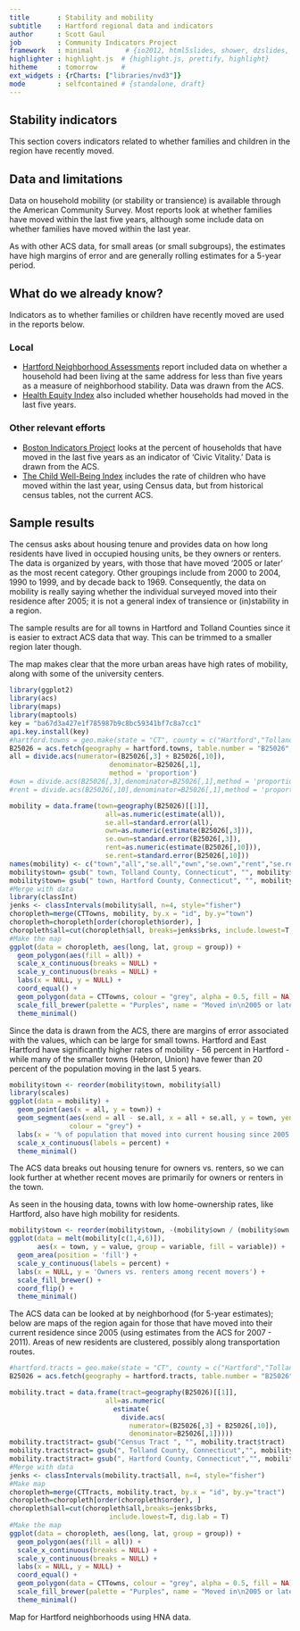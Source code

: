 ```yaml
---
title       : Stability and mobility
subtitle    : Hartford regional data and indicators
author      : Scott Gaul
job         : Community Indicators Project
framework   : minimal        # {io2012, html5slides, shower, dzslides, ...}
highlighter : highlight.js  # {highlight.js, prettify, highlight}
hitheme     : tomorrow      # 
ext_widgets : {rCharts: ["libraries/nvd3"]} 
mode        : selfcontained # {standalone, draft}
---
```


## Stability indicators

This section covers indicators related to whether families and children in the region have recently moved. 

## Data and limitations

Data on household mobility (or stability or transience) is available through the American Community Survey. Most reports look at whether families have moved within the last five years, although some include data on whether families have moved within the last year. 

As with other ACS data, for small areas (or small subgroups), the estimates have high margins of error and are generally rolling estimates for a 5-year period. 

## What do we already know?

Indicators as to whether families or children have recently moved are used in the reports below. 

### Local

* [Hartford Neighborhood Assessments](http://courantblogs.com/cityline/wp-content/uploads/2013/04/Hartford-Neighborhood-Assessment.pdf) report included data on whether a household had been living at the same address for less than five years as a measure of neighborhood stability. Data was drawn from the ACS. 
* [Health Equity Index](http://www.cadh.org/health-equity/health-equity-index.html) also included whether households had moved in the last five years.  

### Other relevant efforts

* [Boston Indicators Project](http://www.bostonindicators.org/) looks at the percent of households that have moved in the last five years as an indicator of 'Civic Vitality.' Data is drawn from the ACS. 
* [The Child Well-Being Index](http://fcd-us.org/our-work/child-well-being-index-cwi) includes the rate of children who have moved within the last year, using Census data, but from historical census tables, not the current ACS. 

## Sample results

The census asks about housing tenure and provides data on how long residents have lived in occupied housing units, be they owners or renters. The data is organized by years, with those that have moved '2005 or later' as the most recent category. Other groupings include from 2000 to 2004, 1990 to 1999, and by decade back to 1969. Consequently, the data on mobility is really saying whether the individual surveyed moved into their residence after 2005; it is not a general index of transience or (in)stability in a region. 

The sample results are for all towns in Hartford and Tolland Counties since it is easier to extract ACS data that way. This can be trimmed to a smaller region later though. 

The map makes clear that the more urban areas have high rates of mobility, along with some of the university centers.  

```r
library(ggplot2)
library(acs)
library(maps)
library(maptools)
key = "ba67d3a427e1f785987b9c8bc59341bf7c8a7cc1"
api.key.install(key)
#hartford.towns = geo.make(state = "CT", county = c("Hartford","Tolland"), county.subdivision = "*", check = T)
B25026 = acs.fetch(geography = hartford.towns, table.number = "B25026", col.names = "pretty")
all = divide.acs(numerator=(B25026[,3] + B25026[,10]),
                         denominator=B25026[,1], 
                         method = 'proportion')
#own = divide.acs(B25026[,3],denominator=B25026[,1],method = 'proportion')
#rent = divide.acs(B25026[,10],denominator=B25026[,1],method = 'proportion')

mobility = data.frame(town=geography(B25026)[[1]],
                        all=as.numeric(estimate(all)),
                        se.all=standard.error(all), 
                        own=as.numeric(estimate(B25026[,3])),
                        se.own=standard.error(B25026[,3]),
                        rent=as.numeric(estimate(B25026[,10])),
                        se.rent=standard.error(B25026[,10]))
names(mobility) <- c("town","all","se.all","own","se.own","rent","se.rent")
mobility$town= gsub(" town, Tolland County, Connecticut", "", mobility$town)
mobility$town= gsub(" town, Hartford County, Connecticut", "", mobility$town)
#Merge with data
library(classInt)
jenks <- classIntervals(mobility$all, n=4, style="fisher")
choropleth=merge(CTTowns, mobility, by.x = "id", by.y="town")
choropleth=choropleth[order(choropleth$order), ]
choropleth$all=cut(choropleth$all, breaks=jenks$brks, include.lowest=T, dig.lab = T)
#Make the map
ggplot(data = choropleth, aes(long, lat, group = group)) +
  geom_polygon(aes(fill = all)) + 
  scale_x_continuous(breaks = NULL) +
  scale_y_continuous(breaks = NULL) +
  labs(x = NULL, y = NULL) + 
  coord_equal() +
  geom_polygon(data = CTTowns, colour = "grey", alpha = 0.5, fill = NA) +
  scale_fill_brewer(palette = "Purples", name = "Moved in\n2005 or later") +
  theme_minimal()
```

Since the data is drawn from the ACS, there are margins of error associated with the values, which can be large for small towns. Hartford and East Hartford have significantly higher rates of mobility - 56 percent in Hartford - while many of the smaller towns (Hebron, Union) have fewer than 20 percent of the population moving in the last 5 years. 

```r
mobility$town <- reorder(mobility$town, mobility$all)
library(scales)
ggplot(data = mobility) + 
  geom_point(aes(x = all, y = town)) + 
  geom_segment(aes(xend = all - se.all, x = all + se.all, y = town, yend = town), 
               colour = "grey") + 
  labs(x = '% of population that moved into current housing since 2005', y = NULL) + 
  scale_x_continuous(labels = percent) + 
  theme_minimal()
```

The ACS data breaks out housing tenure for owners vs. renters, so we can look further at whether recent moves are primarily for owners or renters in the town. 

As seen in the housing data, towns with low home-ownership rates, like Hartford, also have high mobility for residents. 

```r
mobility$town <- reorder(mobility$town, -(mobility$own / (mobility$own + mobility$rent)))
ggplot(data = melt(mobility[c(1,4,6)]), 
       aes(x = town, y = value, group = variable, fill = variable)) + 
  geom_area(position = 'fill') + 
  scale_y_continuous(labels = percent) +
  labs(x = NULL, y = 'Owners vs. renters among recent movers') +
  scale_fill_brewer() +
  coord_flip() + 
  theme_minimal()
```

The ACS data can be looked at by neighborhood (for 5-year estimates); below are maps of the region again for those that have moved into their current residence since 2005 (using estimates from the ACS for 2007 - 2011). Areas of new residents are clustered, possibly along transportation routes. 

```r
#hartford.tracts = geo.make(state = "CT", county = c("Hartford","Tolland"), tract = "*", check = T)
B25026 = acs.fetch(geography = hartford.tracts, table.number = "B25026", col.names = "pretty")

mobility.tract = data.frame(tract=geography(B25026)[[1]],
                        all=as.numeric(
                          estimate(
                            divide.acs(
                              numerator=(B25026[,3] + B25026[,10]), 
                              denominator=B25026[,1]))))
mobility.tract$tract= gsub("Census Tract ", "", mobility.tract$tract)
mobility.tract$tract= gsub(", Tolland County, Connecticut","", mobility.tract$tract)
mobility.tract$tract= gsub(", Hartford County, Connecticut","", mobility.tract$tract)
#Merge with data
jenks <- classIntervals(mobility.tract$all, n=4, style="fisher")
#Make map
choropleth=merge(CTTracts, mobility.tract, by.x = "id", by.y="tract")
choropleth=choropleth[order(choropleth$order), ]
choropleth$all=cut(choropleth$all,breaks=jenks$brks, 
                         include.lowest=T, dig.lab = T)
#Make the map
ggplot(data = choropleth, aes(long, lat, group = group)) +
  geom_polygon(aes(fill = all)) + 
  scale_x_continuous(breaks = NULL) +
  scale_y_continuous(breaks = NULL) +
  labs(x = NULL, y = NULL) + 
  coord_equal() +
  geom_polygon(data = CTTowns, colour = "grey", alpha = 0.5, fill = NA) +
  scale_fill_brewer(palette = "Purples", name = "Moved in\n2005 or later") +
  theme_minimal()
```

Map for Hartford neighborhoods using HNA data. 


